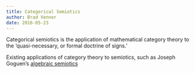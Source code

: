 ```yaml
---
title: Categorical Semiotics
author: Brad Venner
date: 2016-05-23
---
```


Categorical semiotics is the application of mathematical category theory to the 'quasi-necessary, or formal doctrine of signs.'   

Existing applications of category theory to semiotics, such as Joseph Goguen's [algebraic semiotics]()
